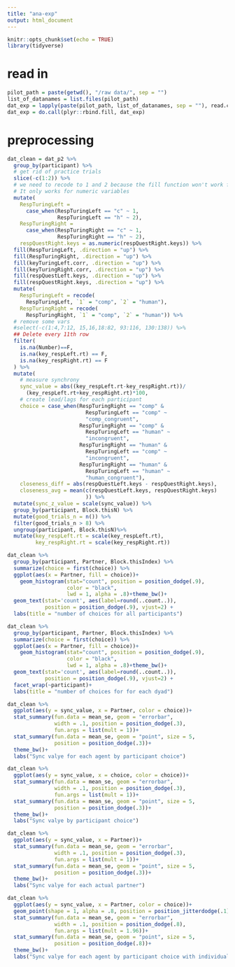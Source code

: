 ```yaml
---
title: "ana-exp"
output: html_document
---
```


```r
knitr::opts_chunk$set(echo = TRUE)
library(tidyverse)
```


# read in
```r
pilot_path = paste(getwd(), "/raw data/", sep = "")
list_of_datanames = list.files(pilot_path)
dat_exp = lapply(paste(pilot_path, list_of_datanames, sep = ""), read.csv)
dat_exp = do.call(plyr::rbind.fill, dat_exp)
```

# preprocessing
```r
dat_clean = dat_p2 %>% 
  group_by(participant) %>% 
  # get rid of practice trials
  slice(-c(1:2)) %>% 
  # we need to recode to 1 and 2 because the fill function won't work for characters. 
  # It only works for numeric variables
  mutate(
    RespTuringLeft = 
      case_when(RespTuringLeft == "c" ~ 1,
                RespTuringLeft == "h" ~ 2),
    RespTuringRight = 
      case_when(RespTuringRight == "c" ~ 1,
                RespTuringRight == "h" ~ 2),
    respQuestRight.keys = as.numeric(respQuestRight.keys)) %>% 
  fill(RespTuringLeft, .direction = "up") %>%
  fill(RespTuringRight, .direction = "up") %>%
  fill(keyTuringLeft.corr, .direction = "up") %>%
  fill(keyTuringRight.corr, .direction = "up") %>%
  fill(respQuestLeft.keys, .direction = "up") %>%
  fill(respQuestRight.keys, .direction = "up") %>%
  mutate(
    RespTuringLeft = recode(
      RespTuringLeft, `1` = "comp", `2` = "human"),
    RespTuringRight = recode(
      RespTuringRight, `1` = "comp", `2` = "human")) %>%
  # remove some vars
  #select(-c(1:4,7:12, 15,16,18:82, 93:116, 130:138)) %>%
  ## Delete every 11th row
  filter(
    is.na(Number)==F,
    is.na(key_respLeft.rt) == F,
    is.na(key_respRight.rt) == F
  ) %>%
  mutate(
    # measure synchrony
    sync_value = abs((key_respLeft.rt-key_respRight.rt))/
      (key_respLeft.rt+key_respRight.rt)*100,
    # create lead/lags for each participant
    choice = case_when(RespTuringRight == "comp" &
                         RespTuringLeft == "comp" ~ 
                         "comp_congruent",
                       RespTuringRight == "comp" & 
                         RespTuringLeft == "human" ~ 
                         "incongruent",
                       RespTuringRight == "human" & 
                         RespTuringLeft == "comp" ~ 
                         "incongruent",
                       RespTuringRight == "human" & 
                         RespTuringLeft == "human" ~
                         "human_congruent"),
    closeness_diff = abs(respQuestLeft.keys - respQuestRight.keys),
    closeness_avg = mean(c(respQuestLeft.keys, respQuestRight.keys)
                         )) %>% 
  mutate(sync_z_value = scale(sync_value)) %>% 
  group_by(participant, Block.thisN) %>%
  mutate(good_trials_n = n()) %>%
  filter(good_trials_n > 8) %>%
  ungroup(participant, Block.thisN)%>%
  mutate(key_respLeft.rt = scale(key_respLeft.rt),
         key_respRight.rt = scale(key_respRight.rt))
```

```r

dat_clean %>%
  group_by(participant, Partner, Block.thisIndex) %>% 
  summarize(choice = first(choice)) %>%
  ggplot(aes(x = Partner, fill = choice))+
    geom_histogram(stat="count", position = position_dodge(.9), 
                   color = "black",
                   lwd = 1, alpha = .8)+theme_bw()+
  geom_text(stat='count', aes(label=round(..count..)), 
            position = position_dodge(.9), vjust=2) +
  labs(title = "number of choices for all participants")

dat_clean %>%
  group_by(participant, Partner, Block.thisIndex) %>% 
  summarize(choice = first(choice)) %>%
  ggplot(aes(x = Partner, fill = choice))+
    geom_histogram(stat="count", position = position_dodge(.9), 
                   color = "black",
                   lwd = 1, alpha = .8)+theme_bw()+
  geom_text(stat='count', aes(label=round(..count..)), 
            position = position_dodge(.9), vjust=2) +
  facet_wrap(~participant)+
  labs(title = "number of choices for for each dyad")

dat_clean %>%
  ggplot(aes(y = sync_value, x = Partner, color = choice))+
  stat_summary(fun.data = mean_se, geom = "errorbar", 
               width = .1, position = position_dodge(.3),
               fun.args = list(mult = 1))+
  stat_summary(fun.data = mean_se, geom = "point", size = 5, 
               position = position_dodge(.3))+
  theme_bw()+
  labs("Sync valye for each agent by participant choice")

dat_clean %>%
  ggplot(aes(y = sync_value, x = choice, color = choice))+
  stat_summary(fun.data = mean_se, geom = "errorbar", 
               width = .1, position = position_dodge(.3),
               fun.args = list(mult = 1))+
  stat_summary(fun.data = mean_se, geom = "point", size = 5, 
               position = position_dodge(.3))+
  theme_bw()+
  labs("Sync valye by participant choice")

dat_clean %>%
  ggplot(aes(y = sync_value, x = Partner))+
  stat_summary(fun.data = mean_se, geom = "errorbar", 
               width = .1, position = position_dodge(.3),
               fun.args = list(mult = 1))+
  stat_summary(fun.data = mean_se, geom = "point", size = 5, 
               position = position_dodge(.3))+
  theme_bw()+
  labs("Sync valye for each actual partner")

dat_clean %>%
  ggplot(aes(y = sync_value, x = Partner, color = choice))+
  geom_point(shape = 1, alpha = .8, position = position_jitterdodge(.1))+
  stat_summary(fun.data = mean_se, geom = "errorbar", 
               width = .1, position = position_dodge(.8),
               fun.args = list(mult = 1.96))+
  stat_summary(fun.data = mean_se, geom = "point", size = 5, 
               position = position_dodge(.8))+
  theme_bw()+
  labs("Sync valye for each agent by participant choice with individual data points")
```

